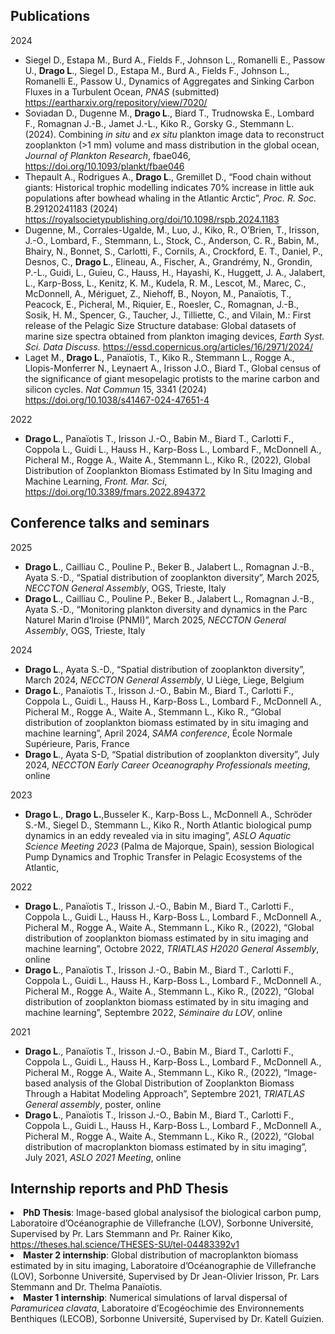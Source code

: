 ## Publications

<!-- 2024 -->

<section class="publication-year">

<h2_date>2024</h2_date>

<ul class="publication-list">

<li>Siegel D., Estapa M., Burd A., Fields F., Johnson L., Romanelli E., Passow U., <strong>Drago L</strong>., Siegel D., Estapa M., Burd A., Fields F., Johnson L., Romanelli E., Passow U., Dynamics of Aggregates and Sinking Carbon Fluxes in a Turbulent Ocean, *PNAS* (submitted) <a href="https://eartharxiv.org/repository/view/7020/" target="_blank"><https://eartharxiv.org/repository/view/7020/></a></li>

<li>Soviadan D., Dugenne M., <strong>Drago L</strong>., Biard T., Trudnowska E., Lombard F., Romagnan J.-B., Jamet J.-L., Kiko R., Gorsky G., Stemmann L. (2024). Combining *in situ* and *ex situ* plankton image data to reconstruct zooplankton (\>1 mm) volume and mass distribution in the global ocean, *Journal of Plankton Research*, fbae046, <a href="https://doi.org/10.1093/plankt/fbae046" target="_blank"><https://doi.org/10.1093/plankt/fbae046></a></li>

<li>Thepault A., Rodrigues A., <strong>Drago L</strong>., Gremillet D., “Food chain without giants: Historical trophic modelling indicates 70% increase in little auk populations after bowhead whaling in the Atlantic Arctic”, *Proc. R. Soc.* B.29120241183 (2024) <a href="https://royalsocietypublishing.org/doi/10.1098/rspb.2024.1183" target="_blank"><https://royalsocietypublishing.org/doi/10.1098/rspb.2024.1183></a></li>

<li>Dugenne, M., Corrales-Ugalde, M., Luo, J., Kiko, R., O'Brien, T., Irisson, J.-O., Lombard, F., Stemmann, L., Stock, C., Anderson, C. R., Babin, M., Bhairy, N., Bonnet, S., Carlotti, F., Cornils, A., Crockford, E. T., Daniel, P., Desnos, C., <strong>Drago L</strong>., Elineau, A., Fischer, A., Grandrémy, N., Grondin, P.-L., Guidi, L., Guieu, C., Hauss, H., Hayashi, K., Huggett, J. A., Jalabert, L., Karp-Boss, L., Kenitz, K. M., Kudela, R. M., Lescot, M., Marec, C., McDonnell, A., Mériguet, Z., Niehoff, B., Noyon, M., Panaïotis, T., Peacock, E., Picheral, M., Riquier, E., Roesler, C., Romagnan, J.-B., Sosik, H. M., Spencer, G., Taucher, J., Tilliette, C., and Vilain, M.: First release of the Pelagic Size Structure database: Global datasets of marine size spectra obtained from plankton imaging devices, *Earth Syst. Sci. Data Discuss.* <a href="https://essd.copernicus.org/articles/16/2971/2024/" target="_blank"><https://essd.copernicus.org/articles/16/2971/2024/></a></li>

<li>Laget M., <strong>Drago L</strong>., Panaïotis, T., Kiko R., Stemmann L., Rogge A., Llopis-Monferrer N., Leynaert A., Irisson J.O., Biard T., Global census of the significance of giant mesopelagic protists to the marine carbon and silicon cycles. *Nat Commun* 15, 3341 (2024) <a href="https://www.nature.com/articles/s41467-024-47651-4" target="_blank"><https://doi.org/10.1038/s41467-024-47651-4></a></li>

</ul>

</section>

<!-- 2022 -->

<section class="publication-year">

<h2_date>2022</h2_date>

<ul class="publication-list">

<li><strong>Drago L</strong>., Panaïotis T., Irisson J.-O., Babin M., Biard T., Carlotti F., Coppola L., Guidi L., Hauss H., Karp-Boss L., Lombard F., McDonnell A., Picheral M., Rogge A., Waite A., Stemmann L., Kiko R., (2022), Global Distribution of Zooplankton Biomass Estimated by In Situ Imaging and Machine Learning, *Front. Mar. Sci*, <a href="https://doi.org/10.3389/fmars.2022.894372" target="_blank"><https://doi.org/10.3389/fmars.2022.894372></a></li>

</ul>

</section>

## Conference talks and seminars

<!-- 2025 -->

<section class="publication-year">

<h2_date>2025</h2_date>

<ul class="publication-list">

<li><strong>Drago L</strong>., Cailliau C., Pouline P., Beker B., Jalabert L., Romagnan J.-B., Ayata S.-D., “Spatial distribution of zooplankton diversity”, March 2025, *NECCTON General Assembly*, OGS, Trieste, Italy</li>

<li><strong>Drago L</strong>., Cailliau C., Pouline P., Beker B., Jalabert L., Romagnan J.-B., Ayata S.-D., “Monitoring plankton diversity and dynamics in the Parc Naturel Marin d'Iroise (PNMI)”, March 2025, *NECCTON General Assembly*, OGS, Trieste, Italy</li>

</ul>

</section>

<section class="publication-year">

<!-- 2024 -->

<section class="publication-year">

<h2_date>2024</h2_date>

<ul class="publication-list">

<li><strong>Drago L</strong>., Ayata S.-D., “Spatial distribution of zooplankton diversity”, March 2024, *NECCTON General Assembly*, U Liège, Liege, Belgium</li>

<li><strong>Drago L</strong>., Panaïotis T., Irisson J.-O., Babin M., Biard T., Carlotti F., Coppola L., Guidi L., Hauss H., Karp-Boss L., Lombard F., McDonnell A., Picheral M., Rogge A., Waite A., Stemmann L., Kiko R., “Global distribution of zooplankton biomass estimated by in situ imaging and machine learning”, April 2024, *SAMA conference*, École Normale Supérieure, Paris, France</li>

<li><strong>Drago L</strong>., Ayata S-D, "Spatial distribution of zooplankton diversity", July 2024, *NECCTON Early Career Oceanography Professionals meeting*, online</li>

</ul>

</section>

<section class="publication-year">

<!-- 2023 -->

<h2_date>2023</h2_date>

<ul class="publication-list">

<li><strong>Drago L</strong>., **Drago L.**,Busseler K., Karp-Boss L., McDonnell A., Schröder S.-M., Siegel D., Stemmann L., Kiko R., North Atlantic biological pump dynamics in an eddy revealed via in situ imaging”, *ASLO Aquatic Science Meeting* *2023* (Palma de Majorque, Spain), session Biological Pump Dynamics and Trophic Transfer in Pelagic Ecosystems of the Atlantic,</li>

</ul>

</section>

<!-- 2022 -->

<h2_date>2022</h2_date>

<ul class="publication-list">

<li><strong>Drago L</strong>., Panaïotis T., Irisson J.-O., Babin M., Biard T., Carlotti F., Coppola L., Guidi L., Hauss H., Karp-Boss L., Lombard F., McDonnell A., Picheral M., Rogge A., Waite A., Stemmann L., Kiko R., (2022), “Global distribution of zooplankton biomass estimated by in situ imaging and machine learning”, Octobre 2022, *TRIATLAS H2020 General Assembly*, online</li>

<li><strong>Drago L</strong>., Panaïotis T., Irisson J.-O., Babin M., Biard T., Carlotti F., Coppola L., Guidi L., Hauss H., Karp-Boss L., Lombard F., McDonnell A., Picheral M., Rogge A., Waite A., Stemmann L., Kiko R., (2022), “Global distribution of zooplankton biomass estimated by in situ imaging and machine learning”, Septembre 2022, *Séminaire du LOV*, online</li>

</ul>

</section>

<!-- 2021 -->

<h2_date>2021</h2_date>

<ul class="publication-list">

<li><strong>Drago L</strong>., Panaïotis T., Irisson J.-O., Babin M., Biard T., Carlotti F., Coppola L., Guidi L., Hauss H., Karp-Boss L., Lombard F., McDonnell A., Picheral M., Rogge A., Waite A., Stemmann L., Kiko R., (2022), “Image-based analysis of the Global Distribution of Zooplankton Biomass Through a Habitat Modeling Approach”, Septembre 2021, *TRIATLAS General assembly*, poster, online</li>

<li><strong>Drago L</strong>., Panaïotis T., Irisson J.-O., Babin M., Biard T., Carlotti F., Coppola L., Guidi L., Hauss H., Karp-Boss L., Lombard F., McDonnell A., Picheral M., Rogge A., Waite A., Stemmann L., Kiko R., (2022), “Global distribution of macroplankton biomass estimated by in situ imaging”, July 2021, *ASLO 2021 Meeting*, online</li>

</ul>

</section>

## Internship reports and PhD Thesis

<li><strong>PhD Thesis</strong>: Image-based global analysisof the biological carbon pump, Laboratoire d’Océanographie de Villefranche (LOV), Sorbonne Université, Supervised by Pr. Lars Stemmann and Pr. Rainer Kiko, <a href="https://theses.hal.science/THESES-SU/tel-04483392v1" target="_blank"><https://theses.hal.science/THESES-SU/tel-04483392v1></a></li>

<li><strong>Master 2 internship</strong>: Global distribution of macroplankton biomass estimated by in situ imaging, Laboratoire d’Océanographie de Villefranche (LOV), Sorbonne Université, Supervised by Dr Jean-Olivier Irisson, Pr. Lars Stemmann and Dr. Thelma Panaïotis.</li>

<li><strong>Master 1 internship</strong>: Numerical simulations of larval dispersal of *Paramuricea clavata*, Laboratoire d'Ecogéochimie des Environnements Benthiques (LECOB), Sorbonne Université, Supervised by Dr. Katell Guizien.</li>
